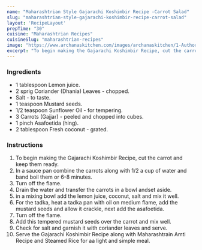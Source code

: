 ---
name: "Maharashtrian Style Gajarachi Koshimbir Recipe -Carrot Salad"
slug: "maharashtrian-style-gajarachi-koshimbir-recipe-carrot-salad"
layout: 'RecipeLayout'
prepTime: "30"
cuisine: "Maharashtrian Recipes"
cuisineSlug: "maharashtrian-recipes"
image: "https://www.archanaskitchen.com/images/archanaskitchen/1-Author/sibyl_sunitha/carrot_koshimbir_recipe-1_1600.jpg"
excerpt: "To begin making the Gajarachi Koshimbir Recipe, cut the carrot and keep them ready"
---

### Ingredients

- 1 tablespoon Lemon juice.
- 2 sprig Coriander (Dhania) Leaves - chopped.
- Salt - to taste.
- 1 teaspoon Mustard seeds.
- 1/2 teaspoon Sunflower Oil - for tempering.
- 3 Carrots (Gajjar) - peeled and chopped into cubes.
- 1 pinch Asafoetida (hing).
- 2 tablespoon Fresh coconut - grated.

### Instructions

1. To begin making the Gajarachi Koshimbir Recipe, cut the carrot and keep them ready.
1. In a sauce pan combine the carrots along with 1/2 a cup of water and band boil them or 6-8 minutes.
1. Turn off the flame.
1. Drain the water and transfer the carrots in a bowl andset aside.
1. in a mixing bowl add the lemon juice, coconut, salt and mix it well.
1. For the tadka, heat a tadka pan with oil on medium flame, add the mustard seeds and allow it crackle, next add the asafoetida.
1. Turn off the flame.
1. Add this tempered mustard seeds over the carrot and mix well.
1. Check for salt and garnish it with coriander leaves and serve.
1. Serve the Gajarachi Koshimbir Recipe along with Maharashtrain Amti Recipe and Steamed Rice for aa light and simple meal.
